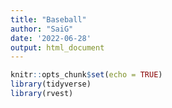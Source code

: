 ```yaml
---
title: "Baseball"
author: "SaiG"
date: '2022-06-28'
output: html_document
---
```


```r
knitr::opts_chunk$set(echo = TRUE)
library(tidyverse)
library(rvest)
```

```r

```

